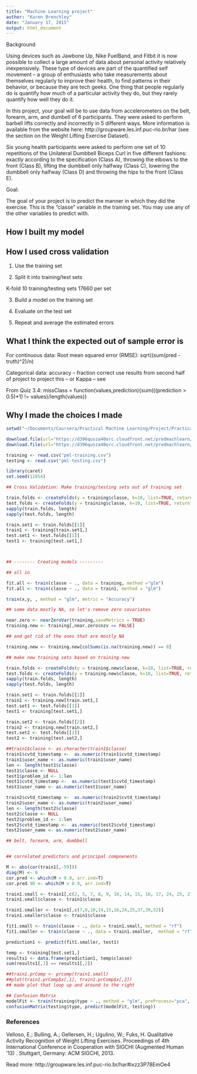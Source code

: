 ```yaml
---
title: "Machine Learning project"
author: "Karen Brenchley"
date: "January 17, 2015"
output: html_document
---
```

Background

Using devices such as Jawbone Up, Nike FuelBand, and Fitbit it is now possible to collect a large amount of data about personal activity relatively inexpensively. These type of devices are part of the quantified self movement – a group of enthusiasts who take measurements about themselves regularly to improve their health, to find patterns in their behavior, or because they are tech geeks. One thing that people regularly do is quantify how much of a particular activity they do, but they rarely quantify how well they do it. 

In this project, your goal will be to use data from accelerometers on the belt, forearm, arm, and dumbell of 6 participants. They were asked to perform barbell lifts correctly and incorrectly in 5 different ways. More information is available from the website here: http://groupware.les.inf.puc-rio.br/har (see the section on the Weight Lifting Exercise Dataset). 

Six young health participants were asked to perform one set of 10 repetitions of the Unilateral Dumbbell Biceps Curl in five different fashions: exactly according to the specification (Class A), throwing the elbows to the front (Class B), lifting the dumbbell only halfway (Class C), lowering the dumbbell only halfway (Class D) and throwing the hips to the front (Class E).

Goal:

The goal of your project is to predict the manner in which they did the exercise. This is the "classe" variable in the training set. You may use any of the other variables to predict with.


## How I built my model




## How I used cross validation

1. Use the training set

2. Split it into training/test sets

K-fold
10 training/testing sets
17660 per set

3. Build a model on the training set

4. Evaluate on the test set

5. Repeat and average the estimated errors

## What I think the expected out of sample error is

For continuous data: Root mean squared error (RMSE):
sqrt((sum(pred - truth)^2)/n)

Categorical data: accuracy -- fraction correct
use results from second half of project to project this
-- or Kappa -- see 

From Quiz 3.4:
missClass = function(values,prediction){sum(((prediction > 0.5)*1) != values)/length(values)}

## Why I made the choices I made

```r
setwd("~/Documents/Coursera/Practical Machine Learning/Project/Practical-Machine-Learning")

download.file(url="https://d396qusza40orc.cloudfront.net/predmachlearn/pml-training.csv", destfile="pml-training.csv",method="curl")
download.file(url="https://d396qusza40orc.cloudfront.net/predmachlearn/pml-testing.csv",destfil="pml-testing.csv",method = "curl")

training <- read.csv("pml-training.csv")
testing <- read.csv("pml-testing.csv")

library(caret)
set.seed(11854)

## Cross Validation: Make training/testing sets out of training set

train.folds <- createFolds(y = training$classe, k=10, list=TRUE, returnTrain=TRUE)
test.folds <- createFolds(y = training$classe, k=10, list=TRUE, returnTrain=FALSE)
sapply(train.folds, length)
sapply(test.folds, length)

train.set1 <- train.folds[[1]]
train1 <- training[train.set1,]
test.set1 <- test.folds[[1]]
test1 <- training[test.set1,]



## -------- Creating models ---------

## all in

fit.all <- train(classe ~ ., data = training, method ="glm")
fit.all <- train(classe ~ ., data = train1, method = "glm")

train(x,y, , method = "glm", metric = "Accuracy")

## some data mostly NA, so let's remove zero covariates

near.zero <- nearZeroVar(training,saveMetrics = TRUE)
training.new <- training[,near.zero$nzv == FALSE]

## and get rid of the ones that are mostly NA

training.new <- training.new[colSums(is.na(training.new)) == 0]

## make new training sets based on training.new

train.folds <- createFolds(y = training.new$classe, k=10, list=TRUE, returnTrain=TRUE)
test.folds <- createFolds(y = training.new$classe, k=10, list=TRUE, returnTrain=FALSE)
sapply(train.folds, length)
sapply(test.folds, length)

train.set1 <- train.folds[[1]]
train1 <- training.new[train.set1,]
test.set1 <- test.folds[[1]]
test1 <- training[test.set1,]

train.set2 <- train.folds[[2]]
train2 <- training.new[train.set2,]
test.set2 <- test.folds[[2]]
test2 <- training[test.set2,]

##train1$classe <- as.character(train1$classe)
train1$cvtd_timestamp <-  as.numeric(train1$cvtd_timestamp)
train1$user_name <- as.numeric(train1$user_name)
len <- length(test1$classe)
test1$classe <- NULL
test1$problem_id <- 1:len
test1$cvtd_timestamp <-  as.numeric(test1$cvtd_timestamp)
test1$user_name <- as.numeric(test1$user_name)

train2$cvtd_timestamp <-  as.numeric(train2$cvtd_timestamp)
train2$user_name <- as.numeric(train2$user_name)
len <- length(test2$classe)
test2$classe <- NULL
test2$problem_id <- 1:len
test2$cvtd_timestamp <-  as.numeric(test2$cvtd_timestamp)
test2$user_name <- as.numeric(test2$user_name)

## belt, forearm, arm, dumbbell


## correlated predictors and principal compoenents

M <- abs(cor(train1[,-59]))
diag(M) <- 0
cor.pred <- which(M > 0.8, arr.ind=T)
cor.pred.90 <- which(M > 0.9, arr.ind=T)

train1.small <- train1[,c(2, 5, 7, 8, 9, 10, 14, 15, 16, 17, 24, 25, 27, 30, 31, 32, 34, 35, 37, 39, 40, 42, 51, 52)]
train1.small$classe <- train1$classe

train1.smaller <- train1[,c(7,8,10,14,15,16,24,25,37,39,52)]
train1.smaller$classe <- train1$classe

fit1.small <- train(classe ~ ., data = train1.small, method = "rf")
fit1.smaller <- train(classe ~ ., data = train1.smaller,  method = "rf")

prediction1 <- predict(fit1.smaller, test1)

temp <- training[test.set1,]
results1 <- data.frame(prediction1, temp$classe)
sum(results1[,1] == results1[,2])

##train1.prComp <- prcomp(train1.small)
##plot(train1.prComp$x[,1], train1.prComp$x[,2])
## made plot that loop up and around to the right

## Confusion Matrix
modelFit <- train(training$type ~ ., method = "glm", preProcess="pca", data=training)
confusionMatrix(testing$type, predict(modelFit, testing))


```



### References

Velloso, E.; Bulling, A.; Gellersen, H.; Ugulino, W.; Fuks, H. Qualitative Activity Recognition of Weight Lifting Exercises. Proceedings of 4th International Conference in Cooperation with SIGCHI (Augmented Human '13) . Stuttgart, Germany: ACM SIGCHI, 2013.

Read more: http://groupware.les.inf.puc-rio.br/har#ixzz3P78EmOe4

